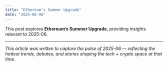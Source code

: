 ```yaml
---
title: "Ethereum’s Summer Upgrade"
date: "2025-06-06"
---
```


This post explores **Ethereum’s Summer Upgrade**, providing insights relevant to 2025-06.

---

*This article was written to capture the pulse of 2025-06 — reflecting the hottest trends, debates, and stories shaping the tech + crypto space at that time.*

